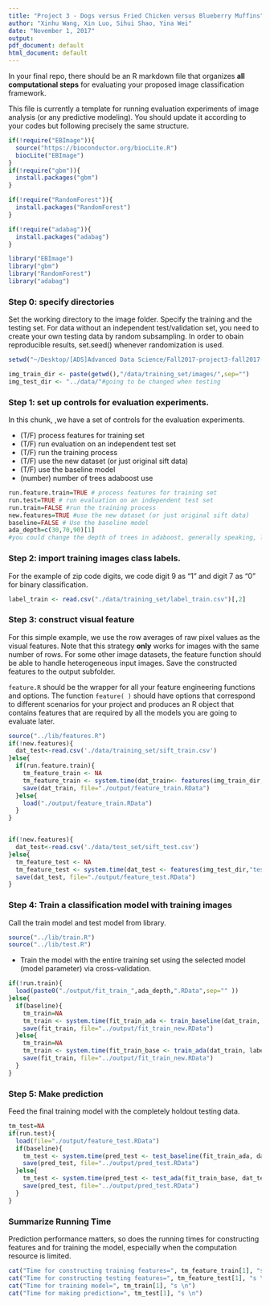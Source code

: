 ```yaml
---
title: "Project 3 - Dogs versus Fried Chicken versus Blueberry Muffins"
author: "Xinhu Wang, Xin Luo, Sihui Shao, Yina Wei"
date: "November 1, 2017"
output:
pdf_document: default
html_document: default
---
```

In your final repo, there should be an R markdown file that organizes **all computational steps** for evaluating your proposed image classification framework. 

This file is currently a template for running evaluation experiments of image analysis (or any predictive modeling). You should update it according to your codes but following precisely the same structure. 

```r
if(!require("EBImage")){
  source("https://bioconductor.org/biocLite.R")
  biocLite("EBImage")
}
if(!require("gbm")){
  install.packages("gbm")
}

if(!require("RandomForest")){
  install.packages("RandomForest")
}

if(!require("adabag")){
  install.packages("adabag")
}

library("EBImage")
library("gbm")
library("RandomForest")
library("adabag")

```

### Step 0: specify directories

Set the working directory to the image folder. Specify the training and the testing set. For data without an independent test/validation set, you need to create your own testing data by random subsampling. In order to obain reproducible results, set.seed() whenever randomization is used. 

```r
setwd("~/Desktop/[ADS]Advanced Data Science/Fall2017-project3-fall2017-project3-grp9/") 
```

```r
img_train_dir <- paste(getwd(),"/data/training_set/images/",sep="")
img_test_dir <- "../data/"#going to be changed when testing
```

### Step 1: set up controls for evaluation experiments.

In this chunk, ,we have a set of controls for the evaluation experiments. 

+ (T/F) process features for training set
+ (T/F) run evaluation on an independent test set
+ (T/F) run the training process
+ (T/F) use the new dataset (or just original sift data)
+ (T/F) use the baseline model
+ (number) number of trees adaboost use

```r
run.feature.train=TRUE # process features for training set
run.test=TRUE # run evaluation on an independent test set
run.train=FALSE #run the training process
new.features=TRUE #use the new dataset (or just original sift data)
baseline=FALSE # Use the baseline model
ada_depth=c(30,70,90)[1]
#you could change the depth of trees in adaboost, generally speaking, larger value means longer timse
```



### Step 2: import training images class labels.

For the example of zip code digits, we code digit 9 as "1" and digit 7 as "0" for binary classification.

```r
label_train <- read.csv("./data/training_set/label_train.csv")[,2]
```

### Step 3: construct visual feature

For this simple example, we use the row averages of raw pixel values as the visual features. Note that this strategy **only** works for images with the same number of rows. For some other image datasets, the feature function should be able to handle heterogeneous input images. Save the constructed features to the output subfolder.

`feature.R` should be the wrapper for all your feature engineering functions and options. The function `feature( )` should have options that correspond to different scenarios for your project and produces an R object that contains features that are required by all the models you are going to evaluate later. 

```r
source("../lib/features.R")
if(!new.features){
  dat_test<-read.csv('./data/training_set/sift_train.csv')
}else{
  if(run.feature.train){
    tm_feature_train <- NA
    tm_feature_train <- system.time(dat_train<- features(img_train_dir,"train"))
    save(dat_train, file="./output/feature_train.RData")
  }else{
    load("./output/feature_train.RData")
  }
}


if(!new.features){
  dat_test<-read.csv('./data/test_set/sift_test.csv')
}else{
  tm_feature_test <- NA
  tm_feature_test <- system.time(dat_test <- features(img_test_dir,"test"))
  save(dat_test, file="./output/feature_test.RData")
}

```

### Step 4: Train a classification model with training images
Call the train model and test model from library. 

```r
source("../lib/train.R")
source("../lib/test.R")
```

* Train the model with the entire training set using the selected model (model parameter) via cross-validation.
```r
if(!run.train){
  load(paste0("./output/fit_train_",ada_depth,".RData",sep="" ))
}else{
  if(baseline){
    tm_train=NA
    tm_train <- system.time(fit_train_ada <- train_baseline(dat_train, label_train, new.features))
    save(fit_train, file="../output/fit_train_new.RData")
  }else{
    tm_train=NA
    tm_train <- system.time(fit_train_base <- train_ada(dat_train, label_train,ada_depth,new.features))
    save(fit_train, file="../output/fit_train_new.RData")
  }
}
```

### Step 5: Make prediction 
Feed the final training model with the completely holdout testing data. 
```r
tm_test=NA
if(run.test){
  load(file="./output/feature_test.RData")
  if(baseline){
    tm_test <- system.time(pred_test <- test_baseline(fit_train_ada, dat_test,new.features))
    save(pred_test, file="../output/pred_test.RData")
  }else{
    tm_test <- system.time(pred_test <- test_ada(fit_train_base, dat_test,new.features))
    save(pred_test, file="../output/pred_test.RData")
  }
}
```

### Summarize Running Time
Prediction performance matters, so does the running times for constructing features and for training the model, especially when the computation resource is limited. 
```r
cat("Time for constructing training features=", tm_feature_train[1], "s \n")
cat("Time for constructing testing features=", tm_feature_test[1], "s \n")
cat("Time for training model=", tm_train[1], "s \n")
cat("Time for making prediction=", tm_test[1], "s \n")
```
